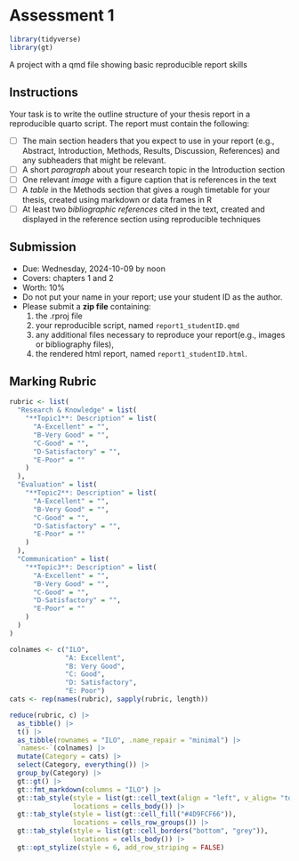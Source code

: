 # Assessment 1

```r
library(tidyverse)
library(gt)
```


A project with a qmd file showing basic reproducible report skills

## Instructions

Your task is to write the outline structure of your thesis report in a reproducible quarto script. The report must contain the following:

* [ ] The main section headers that you expect to use in your report (e.g., Abstract, Introduction, Methods, Results, Discussion, References) and any subheaders that might be relevant.
* [ ]  A short *paragraph* about your research topic in the Introduction section 
* [ ] One relevant *image* with a figure caption that is references in the text
* [ ] A *table* in the Methods section that gives a rough timetable for your thesis, created using markdown or data frames in R
* [ ] At least two *bibliographic references* cited in the text, created and displayed in the reference section using reproducible techniques


## Submission

* Due: Wednesday, 2024-10-09 by noon
* Covers: chapters 1 and 2
* Worth: 10%
* Do not put your name in your report; use your student ID as the author.
* Please submit a **zip file** containing: 
  1. the .rproj file
  2. your reproducible script, named `report1_studentID.qmd`
  3. any additional files necessary to reproduce your report(e.g., images or bibliography files),
  4. the rendered html report, named `report1_studentID.html`.

## Marking Rubric


```r
rubric <- list(
  "Research & Knowledge" = list(
    "**Topic1**: Description" = list(
      "A-Excellent" = "",
      "B-Very Good" = "",
      "C-Good" = "",
      "D-Satisfactory" = "",
      "E-Poor" = ""
    )
  ),
  "Evaluation" = list(
    "**Topic2**: Description" = list(
      "A-Excellent" = "",
      "B-Very Good" = "",
      "C-Good" = "",
      "D-Satisfactory" = "",
      "E-Poor" = ""
    )
  ),
  "Communication" = list(
    "**Topic3**: Description" = list(
      "A-Excellent" = "",
      "B-Very Good" = "",
      "C-Good" = "",
      "D-Satisfactory" = "",
      "E-Poor" = ""
    )
  )
)
```

```r
colnames <- c("ILO", 
              "A: Excellent", 
              "B: Very Good", 
              "C: Good", 
              "D: Satisfactory", 
              "E: Poor")
cats <- rep(names(rubric), sapply(rubric, length))

reduce(rubric, c) |>
  as_tibble() |>
  t() |>
  as_tibble(rownames = "ILO", .name_repair = "minimal") |>
  `names<-`(colnames) |>
  mutate(Category = cats) |>
  select(Category, everything()) |>
  group_by(Category) |>
  gt::gt() |>
  gt::fmt_markdown(columns = "ILO") |>
  gt::tab_style(style = list(gt::cell_text(align = "left", v_align= "top")),
                locations = cells_body()) |>
  gt::tab_style(style = list(gt::cell_fill("#4D9FCF66")),
                locations = cells_row_groups()) |>
  gt::tab_style(style = list(gt::cell_borders("bottom", "grey")),
                locations = cells_body()) |>
  gt::opt_stylize(style = 6, add_row_striping = FALSE)

```

